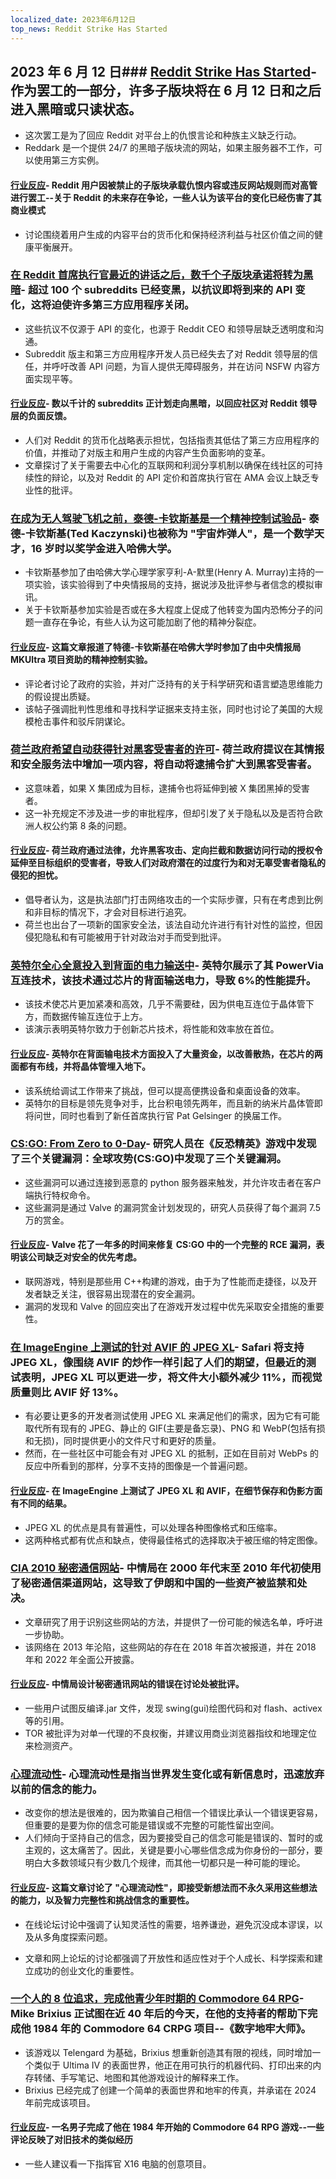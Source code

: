 ```yaml
---
localized_date: 2023年6月12日
top_news: Reddit Strike Has Started
---
```




<CallToAction />

<Steps>

## 2023 年 6 月 12 日### [Reddit Strike Has Started](https://reddark.untone.uk/)- 作为罢工的一部分，许多子版块将在 6 月 12 日和之后进入黑暗或只读状态。

- 这次罢工是为了回应 Reddit 对平台上的仇恨言论和种族主义缺乏行动。
- Reddark 是一个提供 24/7 的黑暗子版块流的网站，如果主服务器不工作，可以使用第三方实例。

#### [行业反应](http://news.ycombinator.com/item?id=36283249)- Reddit 用户因被禁止的子版块承载仇恨内容或违反网站规则而对高管进行罢工--关于 Reddit 的未来存在争论，一些人认为该平台的变化已经伤害了其商业模式

- 讨论围绕着用户生成的内容平台的货币化和保持经济利益与社区价值之间的健康平衡展开。

### [在 Reddit 首席执行官最近的讲话之后，数千个子版块承诺将转为黑暗](https://www.theverge.com/2023/6/10/23756476/reddit-protest-api-changes-apollo-third-party-apps)- 超过 100 个 subreddits 已经变黑，以抗议即将到来的 API 变化，这将迫使许多第三方应用程序关闭。

- 这些抗议不仅源于 API 的变化，也源于 Reddit CEO 和领导层缺乏透明度和沟通。
- Subreddit 版主和第三方应用程序开发人员已经失去了对 Reddit 领导层的信任，并呼吁改善 API 问题，为盲人提供无障碍服务，并在访问 NSFW 内容方面实现平等。

#### [行业反应](http://news.ycombinator.com/item?id=36277814)- 数以千计的 subreddits 正计划走向黑暗，以回应社区对 Reddit 领导层的负面反馈。

- 人们对 Reddit 的货币化战略表示担忧，包括指责其低估了第三方应用程序的价值，并推动了对版主和用户生成的内容产生负面影响的变革。
- 文章探讨了关于需要去中心化的互联网和利润分享机制以确保在线社区的可持续性的辩论，以及对 Reddit 的 API 定价和首席执行官在 AMA 会议上缺乏专业性的批评。

### [在成为无人驾驶飞机之前，泰德-卡钦斯基是一个精神控制试验品](https://www.washingtonpost.com/history/2023/06/11/unabomber-ted-kaczynski-harvard-experiment/)- 泰德-卡钦斯基(Ted Kaczynski)也被称为 "宇宙炸弹人"，是一个数学天才，16 岁时以奖学金进入哈佛大学。

- 卡钦斯基参加了由哈佛大学心理学家亨利-A-默里(Henry A. Murray)主持的一项实验，该实验得到了中央情报局的支持，据说涉及批评参与者信念的模拟审讯。
- 关于卡钦斯基参加实验是否或在多大程度上促成了他转变为国内恐怖分子的问题一直存在争论，有些人认为这可能加剧了他的精神分裂症。

#### [行业反应](http://news.ycombinator.com/item?id=36279639)- 这篇文章报道了特德-卡钦斯基在哈佛大学时参加了由中央情报局 MKUltra 项目资助的精神控制实验。

- 评论者讨论了政府的实验，并对广泛持有的关于科学研究和语言塑造思维能力的假设提出质疑。
- 该帖子强调批判性思维和寻找科学证据来支持主张，同时也讨论了美国的大规模枪击事件和驳斥阴谋论。

### [荷兰政府希望自动获得针对黑客受害者的许可](https://berthub.eu/articles/posts/dutch-intel-law-about-intel/)- 荷兰政府提议在其情报和安全服务法中增加一项内容，将自动将逮捕令扩大到黑客受害者。

- 这意味着，如果 X 集团成为目标，逮捕令也将延伸到被 X 集团黑掉的受害者。
- 这一补充规定不涉及进一步的审批程序，但却引发了关于隐私以及是否符合欧洲人权公约第 8 条的问题。

#### [行业反应](http://news.ycombinator.com/item?id=36281543)- 荷兰政府通过法律，允许黑客攻击、定向拦截和数据访问行动的授权令延伸至目标组织的受害者，导致人们对政府潜在的过度行为和对无辜受害者隐私的侵犯的担忧。

- 倡导者认为，这是执法部门打击网络攻击的一个实际步骤，只有在考虑到比例和非目标的情况下，才会对目标进行追究。
- 荷兰也出台了一项新的国家安全法，该法自动允许进行有针对性的监控，但因侵犯隐私和有可能被用于针对政治对手而受到批评。

### [英特尔全心全意投入到背面的电力输送中](https://spectrum.ieee.org/backside-power-delivery)- 英特尔展示了其 PowerVia 互连技术，该技术通过芯片的背面输送电力，导致 6%的性能提升。

- 该技术使芯片更加紧凑和高效，几乎不需要硅，因为供电互连位于晶体管下方，而数据传输互连位于上方。
- 该演示表明英特尔致力于创新芯片技术，将性能和效率放在首位。

#### [行业反应](http://news.ycombinator.com/item?id=36286370)- 英特尔在背面输电技术方面投入了大量资金，以改善散热，在芯片的两面都有布线，并将晶体管埋入地下。

- 该系统给调试工作带来了挑战，但可以提高便携设备和桌面设备的效率。
- 英特尔的目标是领先竞争对手，比台积电领先两年，而且新的纳米片晶体管即将问世，同时也看到了新任首席执行官 Pat Gelsinger 的换届工作。

### [CS:GO: From Zero to 0-Day](https://neodyme.io/blog/csgo_from_zero_to_0day/)- 研究人员在《反恐精英》游戏中发现了三个关键漏洞：全球攻势(CS:GO)中发现了三个关键漏洞。

- 这些漏洞可以通过连接到恶意的 python 服务器来触发，并允许攻击者在客户端执行特权命令。
- 这些漏洞是通过 Valve 的漏洞赏金计划发现的，研究人员获得了每个漏洞 7.5 万的赏金。

#### [行业反应](http://news.ycombinator.com/item?id=36279129)- Valve 花了一年多的时间来修复 CS:GO 中的一个完整的 RCE 漏洞，表明该公司缺乏对安全的优先考虑。

- 联网游戏，特别是那些用 C++构建的游戏，由于为了性能而走捷径，以及开发者缺乏关注，很容易出现潜在的安全漏洞。
- 漏洞的发现和 Valve 的回应突出了在游戏开发过程中优先采取安全措施的重要性。

### [在 ImageEngine 上测试的针对 AVIF 的 JPEG XL](https://mastodon.online/@jonarnes/110514451857948151)- Safari 将支持 JPEG XL，像围绕 AVIF 的炒作一样引起了人们的期望，但最近的测试表明，JPEG XL 可以更进一步，将文件大小额外减少 11%，而视觉质量则比 AVIF 好 13%。

- 有必要让更多的开发者测试使用 JPEG XL 来满足他们的需求，因为它有可能取代所有现有的 JPEG、静止的 GIF(主要是备忘录)、PNG 和 WebP(包括有损和无损)，同时提供更小的文件尺寸和更好的质量。
- 然而，在一些社区中可能会有对 JPEG XL 的抵制，正如在目前对 WebPs 的反应中所看到的那样，分享不支持的图像是一个普遍问题。

#### [行业反应](http://news.ycombinator.com/item?id=36283395)- 在 ImageEngine 上测试了 JPEG XL 和 AVIF，在细节保存和伪影方面有不同的结果。

- JPEG XL 的优点是具有普遍性，可以处理各种图像格式和压缩率。
- 这两种格式都有优点和缺点，使得最佳格式的选择取决于被压缩的特定图像。

### [CIA 2010 秘密通信网站](https://cirosantilli.com/cia-2010-covert-communication-websites)- 中情局在 2000 年代末至 2010 年代初使用了秘密通信渠道网站，这导致了伊朗和中国的一些资产被监禁和处决。

- 文章研究了用于识别这些网站的方法，并提供了一份可能的候选名单，呼吁进一步协助。
- 该网络在 2013 年沦陷，这些网站的存在在 2018 年首次被报道，并在 2018 年和 2022 年全面公开披露。

#### [行业反应](http://news.ycombinator.com/item?id=36279375)- 中情局设计秘密通讯网站的错误在讨论处被批评。

- 一些用户试图反编译.jar 文件，发现 swing(gui)绘图代码和对 flash、activex 等的引用。
- TOR 被批评为对单一代理的不良权衡，并建议用商业浏览器指纹和地理定位来检测资产。

### [心理流动性](https://collabfund.com/blog/mental-liquidity/)- 心理流动性是指当世界发生变化或有新信息时，迅速放弃以前的信念的能力。

- 改变你的想法是很难的，因为欺骗自己相信一个错误比承认一个错误更容易，但重要的是要为你的信念可能是错误或不完整的可能性留出空间。
- 人们倾向于坚持自己的信念，因为要接受自己的信念可能是错误的、暂时的或主观的，这太痛苦了。因此，关键是要小心哪些信念成为你身份的一部分，要明白大多数领域只有少数几个规律，而其他一切都只是一种可能的理论。

#### [行业反应](http://news.ycombinator.com/item?id=36280772)- 这篇文章讨论了 "心理流动性"，即接受新想法而不永久采用这些想法的能力，以及智力完整性和挑战信念的重要性。

- 在线论坛讨论中强调了认知灵活性的需要，培养谦逊，避免沉没成本谬误，以及从多角度探索问题。

- 文章和网上论坛的讨论都强调了开放性和适应性对于个人成长、科学探索和建立成功的创业文化的重要性。

### [一个人的 8 位追求，完成他青少年时期的 Commodore 64 RPG](https://arstechnica.com/gaming/2023/06/one-mans-40-year-8-bit-quest-to-finish-the-c64-rpg-he-started-in-1984/)- Mike Brixius 正试图在近 40 年后的今天，在他的支持者的帮助下完成他 1984 年的 Commodore 64 CRPG 项目--《数字地牢大师》。

- 该游戏以 Telengard 为基础，Brixius 想重新创造其有限的视线，同时增加一个类似于 Ultima IV 的表面世界，他正在用可执行的机器代码、打印出来的内存转储、手写笔记、地图和其他游戏设计的解释来工作。
- Brixius 已经完成了创建一个简单的表面世界和地牢的传真，并承诺在 2024 年前完成该项目。

#### [行业反应](http://news.ycombinator.com/item?id=36283003)- 一名男子完成了他在 1984 年开始的 Commodore 64 RPG 游戏--一些评论反映了对旧技术的类似经历

- 一些人建议看一下指挥官 X16 电脑的创意项目。

</Steps>
